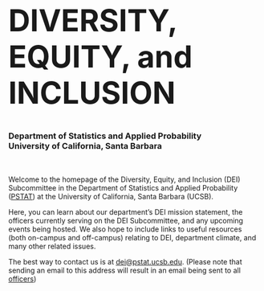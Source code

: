
<div class="bgimg">

<h1  style="font-size:60px">
  DIVERSITY, EQUITY, and INCLUSION
</h1>


<h3>
  Department of Statistics and Applied Probability
  <br />
  University of California, Santa Barbara
</h3>


</div>

\

Welcome to the homepage of the Diversity, Equity, and Inclusion (DEI) Subcommittee in the Department of Statistics and Applied Probability (<a href="https://pstat.ucsb.edu" target="_blank">PSTAT</a>) at the University of California, Santa Barbara (UCSB). 

Here, you can learn about our department's DEI mission statement, the officers currently serving on the DEI Subcommittee, and any upcoming events being hosted. We also hope to include links to useful resources (both on-campus and off-campus) relating to DEI, department climate, and many other related issues.

The best way to contact us is at <a href="mailto:dei@pstat.ucsb.edu">dei@pstat.ucsb.edu</a>. (Please note that sending an email to this address will result in an email being sent to all [officers](Pages/Officers.html))
